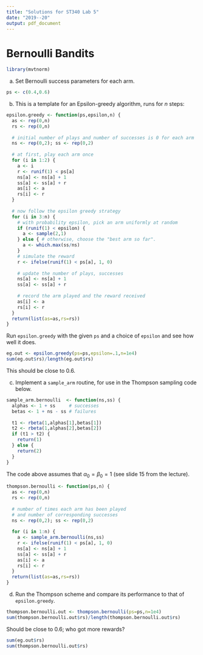 ```yaml
---
title: "Solutions for ST340 Lab 5"
date: "2019--20"
output: pdf_document
---
```

# Bernoulli Bandits

```r
library(mvtnorm)
```
(a) Set Bernoulli success parameters for each arm.
```r
ps <- c(0.4,0.6)
```

(b) This is a template for an Epsilon-greedy algorithm, runs for $n$ steps:
```r
epsilon.greedy <- function(ps,epsilon,n) {
  as <- rep(0,n)
  rs <- rep(0,n)
  
  # initial number of plays and number of successes is 0 for each arm
  ns <- rep(0,2); ss <- rep(0,2)
  
  # at first, play each arm once
  for (i in 1:2) {
    a <- i
    r <- runif(1) < ps[a]
    ns[a] <- ns[a] + 1
    ss[a] <- ss[a] + r
    as[i] <- a
    rs[i] <- r
  }
  
  # now follow the epsilon greedy strategy
  for (i in 3:n) {
    # with probability epsilon, pick an arm uniformly at random
    if (runif(1) < epsilon) {
      a <- sample(2,1)
    } else { # otherwise, choose the "best arm so far".
      a <- which.max(ss/ns)
    }
    # simulate the reward
    r <- ifelse(runif(1) < ps[a], 1, 0)
    
    # update the number of plays, successes
    ns[a] <- ns[a] + 1
    ss[a] <- ss[a] + r
    
    # record the arm played and the reward received
    as[i] <- a
    rs[i] <- r
  }
  return(list(as=as,rs=rs))
}
```
Run `epsilon.greedy` with the given `ps` and a choice of `epsilon` and see how well it does.
```r
eg.out <- epsilon.greedy(ps=ps,epsilon=.1,n=1e4)
sum(eg.out$rs)/length(eg.out$rs)
```

This should be close to 0.6.

(c) Implement a `sample_arm` routine, for use in the Thompson sampling code below.
```r
sample_arm.bernoulli  <- function(ns,ss) {
  alphas <- 1 + ss     # successes
  betas <- 1 + ns - ss # failures
  
  t1 <- rbeta(1,alphas[1],betas[1])
  t2 <- rbeta(1,alphas[2],betas[2])
  if (t1 > t2) {
    return(1)
  } else {
    return(2)
  }
}
```

The code above assumes that $\alpha_0 = \beta_0 = 1$ (see slide 15 from the lecture).

```r
thompson.bernoulli <- function(ps,n) {
  as <- rep(0,n)
  rs <- rep(0,n)
  
  # number of times each arm has been played
  # and number of corresponding successes
  ns <- rep(0,2); ss <- rep(0,2)
  
  for (i in 1:n) {
    a <- sample_arm.bernoulli(ns,ss)
    r <- ifelse(runif(1) < ps[a], 1, 0)
    ns[a] <- ns[a] + 1
    ss[a] <- ss[a] + r
    as[i] <- a
    rs[i] <- r
  }
  return(list(as=as,rs=rs))
}
```

(d) Run the Thompson scheme and compare its performance to that of `epsilon.greedy`.
```r
thompson.bernoulli.out <- thompson.bernoulli(ps=ps,n=1e4)
sum(thompson.bernoulli.out$rs)/length(thompson.bernoulli.out$rs)
```

Should be close to 0.6; who got more rewards?
```r
sum(eg.out$rs)
sum(thompson.bernoulli.out$rs)
```

